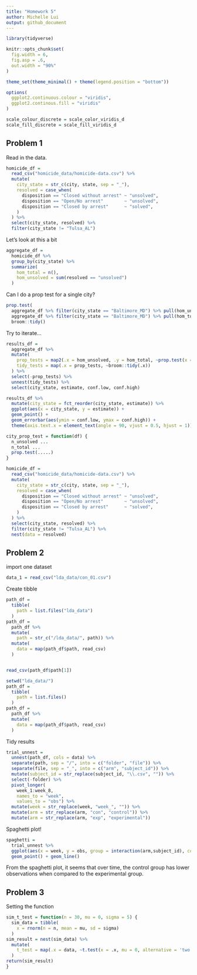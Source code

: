 ```yaml
---
title: "Homework 5"
author: Michelle Lui
output: github_document
---
```


```r
library(tidyverse)

knitr::opts_chunk$set(
  fig.width = 6,
  fig.asp = .6,
  out.width = "90%"
)

theme_set(theme_minimal() + theme(legend.position = "bottom"))

options(
  ggplot2.continuous.colour = "viridis",
  ggplot2.continous.fill = "viridis"
)

scale_colour_discrete = scale_color_viridis_d
scale_fill_discrete = scale_fill_viridis_d
```

## Problem 1

Read in the data.

```r
homicide_df = 
  read_csv("homicide_data/homicide-data.csv") %>%
  mutate(
    city_state = str_c(city, state, sep = "_"),
    resolved = case_when(
      disposition == "Closed without arrest" ~ "unsolved",
      disposition == "Open/No arrest"        ~ "unsolved",
      disposition == "Closed by arrest"      ~ "solved",
    )
  ) %>%
  select(city_state, resolved) %>%
  filter(city_state != "Tulsa_AL")
```

Let's look at this a bit

```r
aggregate_df = 
  homicide_df %>%
  group_by(city_state) %>%
  summarize(
    hom_total = n(),
    hom_unsolved = sum(resolved == "unsolved")
  )
```

Can I do a prop test for a single city?

```r
prop.test(
  aggregate_df %>% filter(city_state == "Baltimore_MD") %>% pull(hom_unsolved),
  aggregate_df %>% filter(city_state == "Baltimore_MD") %>% pull(hom_total)) %>%
  broom::tidy()
```

Try to iterate...

```r
results_df = 
  aggregate_df %>%
  mutate(
    prop_tests = map2(.x = hom_unsolved, .y = hom_total, ~prop.test(x = .x, n = .y)),
    tidy_tests = map(.x = prop_tests, ~broom::tidy(.x))
  ) %>%
  select(-prop_tests) %>%
  unnest(tidy_tests) %>%
  select(city_state, estimate, conf.low, conf.high)
```

```r
results_df %>%
  mutate(city_state = fct_reorder(city_state, estimate)) %>%
  ggplot(aes(x = city_state, y = estimate)) +
  geom_point() + 
  geom_errorbar(aes(ymin = conf.low, ymax = conf.high)) +
  theme(axis.text.x = element_text(angle = 90, vjust = 0.5, hjust = 1))
```

```r
city_prop_test = function(df) {
  n_unsolved ...
  n_total ...
  prop.test(.....)
}
```

```r
homicide_df = 
  read_csv("homicide_data/homicide-data.csv") %>%
  mutate(
    city_state = str_c(city, state, sep = "_"),
    resolved = case_when(
      disposition == "Closed without arrest" ~ "unsolved",
      disposition == "Open/No arrest"        ~ "unsolved",
      disposition == "Closed by arrest"      ~ "solved",
    )
  ) %>%
  select(city_state, resolved) %>%
  filter(city_state != "Tulsa_AL") %>%
  nest(data = resolved)
```

## Problem 2

import one dataset

```r
data_1 = read_csv("lda_data/con_01.csv")
```

Create tibble

```r
path_df = 
  tibble(
    path = list.files("lda_data")
  )
path_df = 
  path_df %>%
  mutate(
    path = str_c("/lda_data/", path)) %>%
  mutate(
    data = map(path_df$path, read_csv)
  )


read_csv(path_df$path[1])
```

```r
setwd("lda_data/")
path_df = 
  tibble(
    path = list.files()
  )
path_df = 
  path_df %>%
  mutate(
    data = map(path_df$path, read_csv)
  )
```

Tidy results

```r
trial_unnest = 
  unnest(path_df, cols = data) %>%
  separate(path, sep = "/", into = c("folder", "file")) %>%
  separate(file, sep = "_", into = c("arm", "subject_id")) %>%
  mutate(subject_id = str_replace(subject_id, "\\.csv", "")) %>%
  select(-folder) %>%
  pivot_longer(
    week_1:week_8,
    names_to = "week",
    values_to = "obs") %>%
  mutate(week = str_replace(week, "week_", "")) %>%
  mutate(arm = str_replace(arm, "con", "control")) %>%
  mutate(arm = str_replace(arm, "exp", "experimental"))

```

Spaghetti plot!

```r
spaghetti = 
  trial_unnest %>%
  ggplot(aes(x = week, y = obs, group = interaction(arm,subject_id), color = arm)) + 
  geom_point() + geom_line()
```

From the spaghetti plot, it seems that over time, the control group has lower observations when compared to the experimental group. 

## Problem 3

Setting the function
```r
sim_t_test = function(n = 30, mu = 0, sigma = 5) {
  sim_data = tibble(
    x = rnorm(n = n, mean = mu, sd = sigma)
  )
sim_result = nest(sim_data) %>%
  mutate(
    t_test = map(.x = data, ~t.test(x = .x, mu = 0, alternative = 'two.sided', paired = FALSE, conf.level = 0.95))
  )
return(sim_result)
}

```

```r

```

